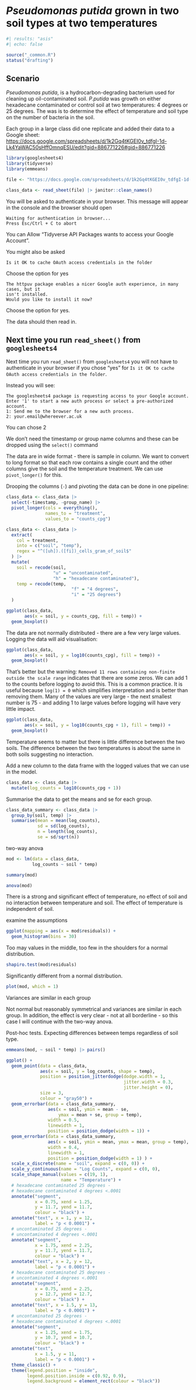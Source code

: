 # *Pseudomonas putida* grown in two soil types at two temperatures {#sec-26C-food-fuel-prac2}

```r
#| results: "asis"
#| echo: false

source("_common.R")
status("drafting")
```

## Scenario

*Pseudomonas putida*, is a hydrocarbon-degrading bacterium used for
cleaning up oil-contaminated soil. *P.putida* was growth on either
hexadecane contaminated or control soil at two temperatures: 4 degrees
or 25 degrees. The was is to determine the effect of temperature and
soil type on the number of bacteria in the soil.

Each group in a large class did one replicate and added their data to a
Google sheet:
<https://docs.google.com/spreadsheets/d/1k2Gq4tKGEI0v_tdfgI-1d-Lk4YaWAC50sHffOmnqESU/edit?gid=886771226#gid=886771226>

```r
library(googlesheets4)
library(tidyverse)
library(emmeans)
```

```r
file <- "https://docs.google.com/spreadsheets/d/1k2Gq4tKGEI0v_tdfgI-1d-Lk4YaWAC50sHffOmnqESU/edit?gid=886771226#gid=886771226"
```

```r
class_data <- read_sheet(file) |> janitor::clean_names()
```

You will be asked to authenticate in your browser. This message will
appear in the console and the browser should open

```         
Waiting for authentication in browser...
Press Esc/Ctrl + C to abort
```

You can Allow “Tidyverse API Packages wants to access your Google
Account”.

You might also be asked

```         
Is it OK to cache OAuth access credentials in the folder
```

Choose the option for yes

```         
The httpuv package enables a nicer Google auth experience, in many cases, but it
isn't installed.
Would you like to install it now?
```

Choose the option for yes.


The data should then read in.

::: callout-note

## Next time you run `read_sheet()` from `googlesheets4`

Next time you run `read_sheet()` from `googlesheets4` you will
not have to authenticate in your browser if you chose "yes" for
`Is it OK to cache OAuth access credentials in the folder`.

Instead you will see:
```
The googlesheets4 package is requesting access to your Google account.
Enter '1' to start a new auth process or select a pre-authorized account.
1: Send me to the browser for a new auth process.
2: your.email@whereever.ac.uk
```
You can chose 2

:::

We don't need the timestamp or group name columns and these can be 
dropped using the `select()` command

The data are in wide format - there is sample in column. We want to
convert to long format so that each row contains a single count
and the other columns give the soil and the temperature treatment.
We can use `pivot_longer()` for this.

Drooping the columns (`-`) and pivoting the data can be done in one
pipeline:

```r
class_data <- class_data |> 
  select(-timestamp, -group_name) |>
  pivot_longer(cols = everything(),
               names_to = "treatment",
               values_to = "counts_cpg") 
```

```r

class_data <- class_data |>
  extract(
    col = treatment,
    into = c("soil", "temp"),
    regex = "^([uh]).([fi])_cells_gram_of_soil$"
  ) |>
  mutate(
    soil = recode(soil,
                  "u" = "uncontaminated",
                  "h" = "hexadecane contaminated"),
    temp = recode(temp,
                         "f" = "4 degrees",
                         "i" = "25 degrees")
  ) 

```

```r
ggplot(class_data, 
       aes(x = soil, y = counts_cpg, fill = temp)) +
  geom_boxplot() 

```

The data are not normally distributed - there are a few very large
values. Logging the data will aid visualisation:

```r
ggplot(class_data, 
       aes(x = soil, y = log10(counts_cpg), fill = temp)) +
  geom_boxplot() 

```

That's better but the warning:
`Removed 11 rows containing non-finite  outside the scale range`
indicates that there are some zeros. We can add 1 to the counts before
logging to avoid this. This is a common practice. It is useful because
`log(1) = 0` which simplifies interpretation and is better than removing
them. Many of the values are very large - the next smallest number is
75 - and adding 1 to large values before logging will have very little
impact.

```r
ggplot(class_data, 
       aes(x = soil, y = log10(counts_cpg + 1), fill = temp)) +
  geom_boxplot() 

```

Temperature seems to matter but there is little difference between the
two soils. The difference between the two temperatures is about the same
in both soils suggesting no interaction.

Add a new column to the data frame with the logged values that we can
use in the model.

```r
class_data <- class_data |> 
  mutate(log_counts = log10(counts_cpg + 1))
```

Summarise the data to get the means and se for each group.

```r
class_data_summary <- class_data |> 
  group_by(soil, temp) |> 
  summarise(mean = mean(log_counts),
            sd = sd(log_counts),
            n = length(log_counts),
            se = sd/sqrt(n)) 
```

two-way anova

```r
mod <- lm(data = class_data,
          log_counts ~ soil * temp)
```

```r
summary(mod)
```

```r
anova(mod)
```

There is a strong and significant effect of temperature, no effect of
soil and no interaction between temperature and soil. The effect of
temperature is independent of soil.

examine the assumptions

```r
ggplot(mapping = aes(x = mod$residuals)) +
  geom_histogram(bins = 30) 
```

Too may values in the middle, too few in the shoulders for a normal
distribution.

```r
shapiro.test(mod$residuals)
```

Significantly different from a normal distribution.

```r
plot(mod, which = 1)
```

Variances are similar in each group

Not normal but reasonably symmetrical and variances are similar in each
group. In addition, the effect is very clear - not at all borderline -
so this case I will continue with the two-way anova.

Post-hoc tests. Expecting differences between temps regardless of soil
type.

```r
emmeans(mod, ~ soil * temp) |> pairs()
```

```r

ggplot() + 
  geom_point(data = class_data, 
             aes(x = soil, y = log_counts, shape = temp), 
             position = position_jitterdodge(dodge.width = 1,
                                             jitter.width = 0.3, 
                                             jitter.height = 0), 
             size = 3, 
             colour = "gray50") +
  geom_errorbar(data = class_data_summary, 
                aes(x = soil, ymin = mean - se,
                    ymax = mean + se, group = temp), 
                width = 0.5, 
                linewidth = 1, 
                position = position_dodge(width = 1)) + 
  geom_errorbar(data = class_data_summary,
                aes(x = soil, ymin = mean, ymax = mean, group = temp), 
                width = 0.4, 
                linewidth = 1, 
                position = position_dodge(width = 1) ) +
  scale_x_discrete(name = "soil", expand = c(0, 0)) +
  scale_y_continuous(name = "Log Counts", expand = c(0, 0),                                                                                                              limits = c(0, 14)) +
  scale_shape_manual(values = c(19, 1), 
                     name = "Temperature") +
  # hexadecane contaminated 25 degrees - 
  # hexadecane contaminated 4 degrees <.0001 
  annotate("segment", 
           x = 0.75, xend = 1.25,
           y = 11.7, yend = 11.7, 
           colour = "black") +
  annotate("text", x = 1, y = 12, 
           label = "p < 0.0001") +
  # uncontaminated 25 degrees - 
  # uncontaminated 4 degrees <.0001 
  annotate("segment", 
           x = 1.75, xend = 2.25, 
           y = 11.7, yend = 11.7, 
           colour = "black") +
  annotate("text", x = 2, y = 12, 
           label = "p < 0.0001") +
  # hexadecane contaminated 25 degrees -
  # uncontaminated 4 degrees <.0001 
  annotate("segment", 
           x = 0.75, xend = 2.25, 
           y = 12.7, yend = 12.7, 
           colour = "black") +
  annotate("text", x = 1.5, y = 13, 
           label = "p < 0.0001") +
  # uncontaminated 25 degrees - 
  # hexadecane contaminated 4 degrees <.0001 
  annotate("segment", 
           x = 1.25, xend = 1.75, 
           y = 10.7, yend = 10.7, 
           colour = "black") +
  annotate("text",
           x = 1.5, y = 11, 
           label = "p < 0.0001") +
  theme_classic() +
  theme(legend.position = "inside",
        legend.position.inside = c(0.92, 0.9),
        legend.background = element_rect(colour = "black"))

```

